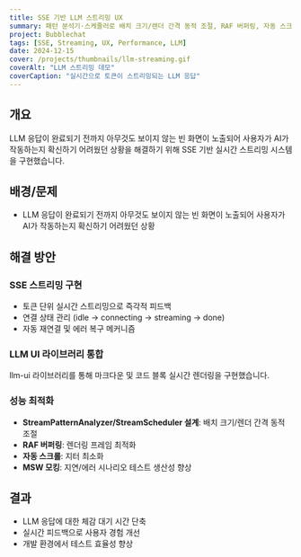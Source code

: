 ```yaml
---
title: SSE 기반 LLM 스트리밍 UX
summary: 패턴 분석기·스케줄러로 배치 크기/렌더 간격 동적 조절, RAF 버퍼링, 자동 스크롤 등 지터 최소화.
project: Bubblechat
tags: [SSE, Streaming, UX, Performance, LLM]
date: 2024-12-15
cover: /projects/thumbnails/llm-streaming.gif
coverAlt: "LLM 스트리밍 데모"
coverCaption: "실시간으로 토큰이 스트리밍되는 LLM 응답"
---
```


## 개요

LLM 응답이 완료되기 전까지 아무것도 보이지 않는 빈 화면이 노출되어 사용자가 AI가 작동하는지 확신하기 어려웠던 상황을 해결하기 위해 SSE 기반 실시간 스트리밍 시스템을 구현했습니다.

## 배경/문제

- LLM 응답이 완료되기 전까지 아무것도 보이지 않는 빈 화면이 노출되어 사용자가 AI가 작동하는지 확신하기 어려웠던 상황

## 해결 방안

### SSE 스트리밍 구현

- 토큰 단위 실시간 스트리밍으로 즉각적 피드백
- 연결 상태 관리 (idle → connecting → streaming → done)
- 자동 재연결 및 에러 복구 메커니즘

### LLM UI 라이브러리 통합

llm-ui 라이브러리를 통해 마크다운 및 코드 블록 실시간 렌더링을 구현했습니다.

### 성능 최적화

- **StreamPatternAnalyzer/StreamScheduler 설계**: 배치 크기/렌더 간격 동적 조절
- **RAF 버퍼링**: 렌더링 프레임 최적화
- **자동 스크롤**: 지터 최소화
- **MSW 모킹**: 지연/에러 시나리오 테스트 생산성 향상

## 결과

- LLM 응답에 대한 체감 대기 시간 단축
- 실시간 피드백으로 사용자 경험 개선
- 개발 환경에서 테스트 효율성 향상

